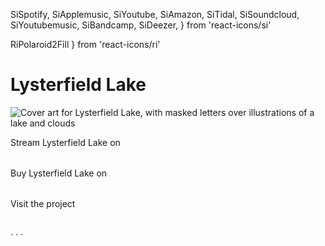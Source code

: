 
  SiSpotify,
  SiApplemusic,
  SiYoutube,
  SiAmazon,
  SiTidal,
  SiSoundcloud,
  SiYoutubemusic,
  SiBandcamp,
  SiDeezer,
} from 'react-icons/si'

  RiPolaroid2Fill
} from 'react-icons/ri'

# Lysterfield Lake

<img
  className="rounded-md shadow-xl -mt-1"
  src="/images/record-lysterfield-lake.jpg"
  alt="Cover art for Lysterfield Lake, with masked letters over illustrations of a lake and clouds"
/>

<div className="not-prose dark:text-yellow-400 space-y-16 mt-16">
  <Group size="sm">
    <Heading size="md">Stream Lysterfield Lake on</Heading>
    <Table>
      <Store id="spotify" title="Spotify" Icon={SiSpotify} href="https://open.spotify.com/track/605JJmeJA21B6GGL5BdbI2" />
      <Store
        id="apple-music"
        title="Apple Music"
        Icon={SiApplemusic}
        href="https://music.apple.com/gb/album/lysterfield-lake/1717556136?i=1717556139&app=music"
      />
      <Store id="youtube" title="YouTube" Icon={SiYoutube} href="https://youtube.com/watch?v=a-9gGCQIPo8" />
      <Store id="tidal" title="Tidal" Icon={SiTidal} href="https://listen.tidal.com/track/330183482" />
      <Store
        id="amazon-music"
        title="Amazon Music"
        Icon={SiAmazon}
        href="https://music.amazon.co.uk/albums/B0CNRBVG7S?trackAsin=B0CNRCZV2T"
      />
      <Store
        id="soundcloud"
        title="SoundCloud"
        Icon={SiSoundcloud}
        href="https://soundcloud.com/wearebrightly/lysterfield-lake?id=1670351214"
      />
      <Store
        id="youtube-music"
        title="YouTube Music"
        Icon={SiYoutubemusic}
        href="https://music.youtube.com/watch?v=a-9gGCQIPo8"
      />
      <Store
        id="deezer"
        title="Deezer"
        Icon={SiDeezer}
        href="https://www.deezer.com/track/2551773132"
      />
    </Table>
  </Group>
  <Group size="sm">
    <Heading size="md">Buy Lysterfield Lake on</Heading>
    <Table>
      <Store id="bandcamp" title="Bandcamp" Icon={SiBandcamp} href="https://wearebrightly.bandcamp.com/track/lysterfield-lake" />
      <Store id="itunes" title="iTunes" Icon={SiApplemusic} href="https://music.apple.com/gb/album/lysterfield-lake/1717556136?i=1717556139&app=itunes" />
      <Store id="amazon" title="Amazon" Icon={SiAmazon} href="https://amazon.co.uk/dp/B0CNRCZV2T?tag=songwhip05-21" />
    </Table>
  </Group>
  <Group size="sm">
    <Heading size="md">Visit the project</Heading>
    <Table>
      <Store id="lysterfield-lake" title="Lysterfield Lake" Icon={RiPolaroid2Fill} href="https://lysterfieldlake.com" />
    </Table>
  </Group>

  <div>· · ·</div>
</div>
